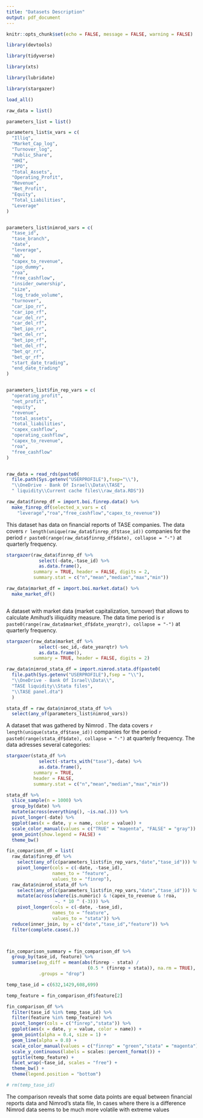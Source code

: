 ```yaml
---
title: "Datasets Description"
output: pdf_document
---
```



```r

knitr::opts_chunk$set(echo = FALSE, message = FALSE, warning = FALSE)

```


```r

library(devtools)

library(tidyverse)

library(xts)

library(lubridate)

library(stargazer)

load_all()

```


```r

raw_data = list()

parameters_list = list()

parameters_list$x_vars = c(
  "Illiq",
  "Market_Cap_log",
  "Turnover_log",
  "Public_Share",
  "HHI",
  "IPO",
  "Total_Assets",
  "Operating_Profit",
  "Revenue",
  "Net_Profit",
  "Equity",
  "Total_Liabilities",
  "Leverage"
)


parameters_list$nimrod_vars = c(
  "tase_id",
  "tase_branch",
  "date",
  "leverage",
  "mb",
  "capex_to_revenue",
  "ipo_dummy",
  "roa",
  "free_cashflow",
  "insider_ownership",
  "size",
  "log_trade_volume",
  "turnover",
  "car_ipo_rr",
  "car_ipo_rf",
  "car_del_rr",
  "car_del_rf",
  "bet_ipo_rr",
  "bet_del_rr",
  "bet_ipo_rf",
  "bet_del_rf",
  "bet_qr_rr",
  "bet_qr_rf",
  "start_date_trading",
  "end_date_trading"
)


parameters_list$fin_rep_vars = c(
  "operating_profit",
  "net_profit",
  "equity",
  "revenue",
  "total_assets",
  "total_liabilities",
  "capex_cashflow",
  "operating_cashflow",
  "capex_to_revenue",
  "roa",
  "free_cashflow"
)



```


```r

raw_data = read_rds(paste0(
  file.path(Sys.getenv("USERPROFILE"),fsep="\\"),
  "\\OneDrive - Bank Of Israel\\Data\\TASE",
  " liquidity\\Current cache files\\raw_data.RDS"))

```


\subsection{Financial reports}

```r

raw_data$finrep_df = import.boi.finrep.data() %>% 
  make_finrep_df(selected_x_vars = c(
    "leverage","roa","free_cashflow","capex_to_revenue"))


```


This dataset has data on financial reports of TASE companies.
The data covers `r length(unique(raw_data$finrep_df$tase_id))` companies for the period `r paste0(range(raw_data$finrep_df$date), collapse = "-")` at quarterly frequency. 


```r

stargazer(raw_data$finrep_df %>% 
            select(-date,-tase_id) %>% 
            as.data.frame(),
          summary = TRUE, header = FALSE, digits = 2,
          summary.stat = c("n","mean","median","max","min"))

```




\subsection{Market data}

```r

raw_data$market_df = import.boi.market.data() %>% 
  make_market_df()



```

A dataset with market data (market capitalization, turnover) that allows to calculate Amihud's iiliquidity measure. The data time period is `r paste0(range(raw_data$market_df$date_yearqtr), collapse = "-")` at quarterly frequency.

```r

stargazer(raw_data$market_df %>% 
            select(-sec_id,-date_yearqtr) %>% 
            as.data.frame(),
          summary = TRUE, header = FALSE, digits = 2)

```


\subsection{Nimrod's dataset}

```r

raw_data$nimrod_stata_df = import.nimrod.stata.df(paste0(
  file.path(Sys.getenv("USERPROFILE"),fsep = "\\"),
  "\\OneDrive - Bank Of Israel\\Data\\",
  "TASE liquidity\\Stata files",
  "\\TASE panel.dta")
  )

stata_df = raw_data$nimrod_stata_df %>% 
  select(any_of(parameters_list$nimrod_vars))


```


A dataset that was gathered by Nimrod . The data covers `r length(unique(stata_df$tase_id))` companies for the period `r paste0(range(stata_df$date), collapse = "-")` at quarterly frequency. 
The data adresses several categories:

\begin{itemize}
  \item
  Financial Reports
  \item
  Market data
\end{itemize}


```r

stargazer(stata_df %>% 
            select(-starts_with("tase"),-date) %>% 
            as.data.frame(),
          summary = TRUE,
          header = FALSE,
          summary.stat = c("n","mean","median","max","min"))

```



```r

stata_df %>% 
  slice_sample(n = 1000) %>% 
  group_by(date) %>% 
  mutate(across(everything(), ~is.na(.))) %>% 
  pivot_longer(-date) %>% 
  ggplot(aes(x = date, y = name, color = value)) + 
  scale_color_manual(values = c("TRUE" = "magenta", "FALSE" = "gray")) + 
  geom_point(show.legend = FALSE) + 
  theme_bw()

```


\subsubsection{Comparison of financial reports data}

```r

fin_comparison_df = list(
  raw_data$finrep_df %>% 
    select(any_of(c(parameters_list$fin_rep_vars,"date","tase_id"))) %>% 
    pivot_longer(cols = c(-date, -tase_id),
                 names_to = "feature",
                 values_to = "finrep"),
  raw_data$nimrod_stata_df %>% 
    select(any_of(c(parameters_list$fin_rep_vars,"date","tase_id"))) %>% 
    mutate(across(where(is.numeric) & !capex_to_revenue & !roa,
                  ~. * 10 ^ (-3))) %>% 
    pivot_longer(cols = c(-date, -tase_id),
                 names_to = "feature",
                 values_to = "stata")) %>% 
  reduce(inner_join, by = c("date","tase_id","feature")) %>% 
  filter(complete.cases(.))



fin_comparison_summary = fin_comparison_df %>% 
  group_by(tase_id, feature) %>% 
  summarise(avg_diff = mean(abs(finrep - stata) /
                              (0.5 * (finrep + stata)), na.rm = TRUE),
            .groups = "drop")


```


```r

temp_tase_id = c(632,1429,608,699)

temp_feature = fin_comparison_df$feature[2]

fin_comparison_df %>% 
  filter(tase_id %in% temp_tase_id) %>% 
  filter(feature %in% temp_feature) %>% 
  pivot_longer(cols = c("finrep","stata")) %>% 
  ggplot(aes(x = date, y = value, color = name)) + 
  geom_point(alpha = 0.4, size = 1) + 
  geom_line(alpha = 0.8) + 
  scale_color_manual(values = c("finrep" = "green","stata" = "magenta")) +
  scale_y_continuous(labels = scales::percent_format()) + 
  ggtitle(temp_feature) + 
  facet_wrap(~tase_id, scales = "free") + 
  theme_bw() + 
  theme(legend.position = "bottom")

# rm(temp_tase_id)

```

The comparison reveals that some data points are equal between
financial reports data and Nimrod's stata file, In cases where there is
a difference Nimrod data seems to be much more volatile with extreme
values

\section{Appendix}

